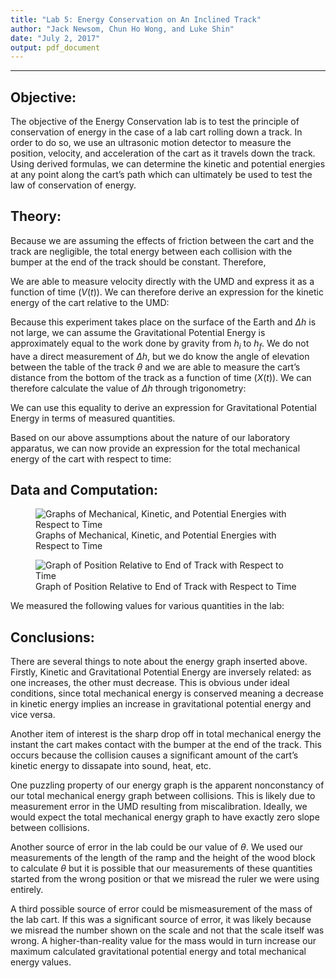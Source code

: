 ```yaml
---
title: "Lab 5: Energy Conservation on An Inclined Track"
author: "Jack Newsom, Chun Ho Wong, and Luke Shin"
date: "July 2, 2017"
output: pdf_document
---
```

***

## Objective:
The objective of the Energy Conservation lab is to test the principle of conservation of energy in the case of a lab cart rolling down a track. In order to do so, we use an ultrasonic motion detector to measure the position, velocity, and acceleration of the cart as it travels down the track. Using derived formulas, we can determine the kinetic and potential energies at any point along the cart's path which can ultimately be used to test the law of conservation of energy.  

## Theory:
Because we are assuming the effects of friction between the cart and the track are negligible, the total energy between each collision with the bumper at the end of the track should be constant. Therefore,


\begin{center}
Total Mechanical Energy = Kinetic Energy + Gravitational Potential Energy
\end{center}


We are able to measure velocity directly with the UMD and express it as a function of time ($V(t)$). We can therefore derive an expression for the kinetic energy of the cart relative to the UMD:


\begin{center}
Kinetic Energy = $\frac{1}{2}m[V(t)]^2$
\end{center}


Because this experiment takes place on the surface of the Earth and $\Delta h$ is not large, we can assume the Gravitational Potential Energy is approximately equal to the work done by gravity from $h_{i}$ to $h_{f}$. We do not have a direct measurement of $\Delta h$, but we do know the angle of elevation between the table of the track $\theta$ and we are able to measure the cart's distance from the bottom of the track as a function of time ($X(t)$). We can therefore calculate the value of $\Delta h$ through trigonometry:


\begin{center}
$sin(\theta) = \frac{X(t)}{\Delta h}$

$\Delta h = X(t)sin(\theta)$
\end{center}


We can use this equality to derive an expression for Gravitational Potential Energy in terms of measured quantities.


\begin{center}
Gravitational Potential Energy = $W_{gravity}$ = $mg\Delta h$ = $mgX(t)sin(\theta)$
\end{center}


Based on our above assumptions about the nature of our laboratory apparatus, we can now provide an expression for the total mechanical energy of the cart with respect to time:


\begin{center}
ME(t) = KE(t) + PE(t)

ME(t) = $\frac{1}{2}m[V(t)]^2 + mgX(t)sin(\theta)$
\end{center}

\newpage

## Data and Computation:

\begin{center}
This is a graph of the three different energy quantities we are interested in for this lab. $\textbf{Total Mechanical Energy (TE)}$ is marked in blue, $\textbf{Gravitational Potential Energy (PE)}$ is marked in red, and $\textbf{Kinetic Energy (KE)}$ is marked in orange. All three quantities appear to vary approximately $\textbf{quadratically}$ with time.
\end{center}

![Graphs of Mechanical, Kinetic, and Potential Energies with Respect to Time](energygraphs.png)

\begin{center}
This is a graph of the $\textbf{Position}$ of the cart relative to the bumper at the end of the track. Position appears to vary $\textbf{quadratically}$ with respect to time.
\end{center}

![Graph of Position Relative to End of Track with Respect to Time](positiongraph.png)

We measured the following values for various quantities in the lab:

\begin{center}
  \begin{tabular}{| l | l | p{3cm} |}
  \hline Mass (g) & 259.5 \\ \hline
  \hline Length of Track (cm) & 219.8 \\ \hline
  \hline Height of Wood (cm) & 11.5 \\ \hline
  \end{tabular}
\end{center}

\newpage

## Conclusions:

There are several things to note about the energy graph inserted above. Firstly, Kinetic and Gravitational Potential Energy are inversely related: as one increases, the other must decrease. This is obvious under ideal conditions, since total mechanical energy is conserved meaning a decrease in kinetic energy implies an increase in gravitational potential energy and vice versa.

Another item of interest is the sharp drop off in total mechanical energy the instant the cart makes contact with the bumper at the end of the track. This occurs because the collision causes a significant amount of the cart's kinetic energy to dissapate into sound, heat, etc.

One puzzling property of our energy graph is the apparent nonconstancy of our total mechanical energy graph between collisions. This is likely due to measurement error in the UMD resulting from miscalibration. Ideally, we would expect the total mechanical energy graph to have exactly zero slope between collisions.

Another source of error in the lab could be our value of $\theta$. We used our measurements of the length of the ramp and the height of the wood block to calculate $\theta$ but it is possible that our measurements of these quantities started from the wrong position or that we misread the ruler we were using entirely.

A third possible source of error could be mismeasurement of the mass of the lab cart. If this was a significant source of error, it was likely because we misread the number shown on the scale and not that the scale itself was wrong. A higher-than-reality value for the mass would in turn increase our maximum calculated gravitational potential energy and total mechanical energy values.